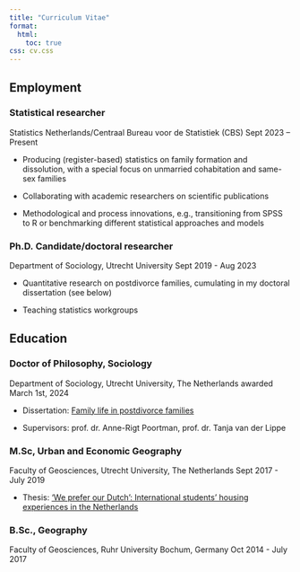 ```yaml
---
title: "Curriculum Vitae"
format:
  html:
    toc: true
css: cv.css
---
```


## Employment

### Statistical researcher

Statistics Netherlands/Centraal Bureau voor de Statistiek (CBS) [Sept 2023 -- Present]{.cvdate}

-   Producing (register-based) statistics on family formation and dissolution, with a special focus on unmarried cohabitation and same-sex families

-   Collaborating with academic researchers on scientific publications

-   Methodological and process innovations, e.g., transitioning from SPSS to R or benchmarking different statistical approaches and models

### Ph.D. Candidate/doctoral researcher

Department of Sociology, Utrecht University [Sept 2019 - Aug 2023]{.cvdate}

-   Quantitative research on postdivorce families, cumulating in my doctoral dissertation (see below)

-   Teaching statistics workgroups

## Education

### Doctor of Philosophy, Sociology

Department of Sociology, Utrecht University, The Netherlands [awarded March 1st, 2024]{.cvdate}

-   Dissertation: [Family life in postdivorce families](https://research-portal.uu.nl/ws/portalfiles/portal/213593647/171378-christian-fangmailversie%20-%2065c4fc6b96c21.pdf)

-   Supervisors: prof. dr. Anne-Rigt Poortman, prof. dr. Tanja van der Lippe

### M.Sc, Urban and Economic Geography

Faculty of Geosciences, Utrecht University, The Netherlands [Sept 2017 - July 2019]{.cvdate}

-   Thesis: [‘We prefer our Dutch’: International students’ housing experiences in the Netherlands](https://www.tandfonline.com/doi/pdf/10.1080/02673037.2020.1720618)

### B.Sc., Geography

Faculty of Geosciences, Ruhr University Bochum, Germany [Oct 2014 - July 2017]{.cvdate}
